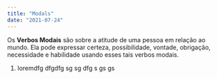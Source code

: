 ```yaml
---
title: "Modals"
date: "2021-07-24"
---
```


Os **Verbos Modais** são sobre a atitude de uma pessoa em relação ao mundo. Ela pode expressar certeza, possibilidade, vontade, obrigação, necessidade e habilidade usando esses tais verbos modais.

1. loremdfg dfgdfg sg sg dfg s gs gs
